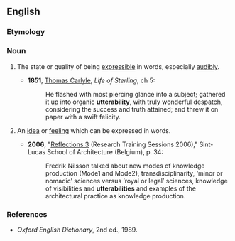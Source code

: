 ==English==

===Etymology===
{{suffix|en|utter|ability}}

===Noun===
{{en-noun|~}}

# {{lb|en|uncountable}} The state or quality of being [[expressible]] in words, especially [[audibly]].
#* '''1851''', [[w:Thomas_Carlyle|Thomas Carlyle]], ''Life of Sterling'', ch 5:
#*: He flashed with most piercing glance into a subject; gathered it up into organic '''utterability''', with truly wonderful despatch, considering the success and truth attained; and threw it on paper with a swift felicity.
# {{lb|en|countable}} An [[idea]] or [[feeling]] which can be expressed in words.
#* '''2006''', "[http://www.architectuur.sintlucas.wenk.be/assets/files/publicaties/reflections/reflections3_light.pdf Reflections 3] (Research Training Sessions 2006)," Sint-Lucas School of Architecture (Belgium), p. 34:
#*: Fredrik Nilsson talked about new modes of knowledge production (Mode1 and Mode2), transdisciplinarity, ‘minor or nomadic’ sciences versus ‘royal or legal’ sciences, knowledge of visibilities and '''utterabilities''' and examples of the architectural practice as knowledge production.

===References===
* ''Oxford English Dictionary'', 2nd ed., 1989.